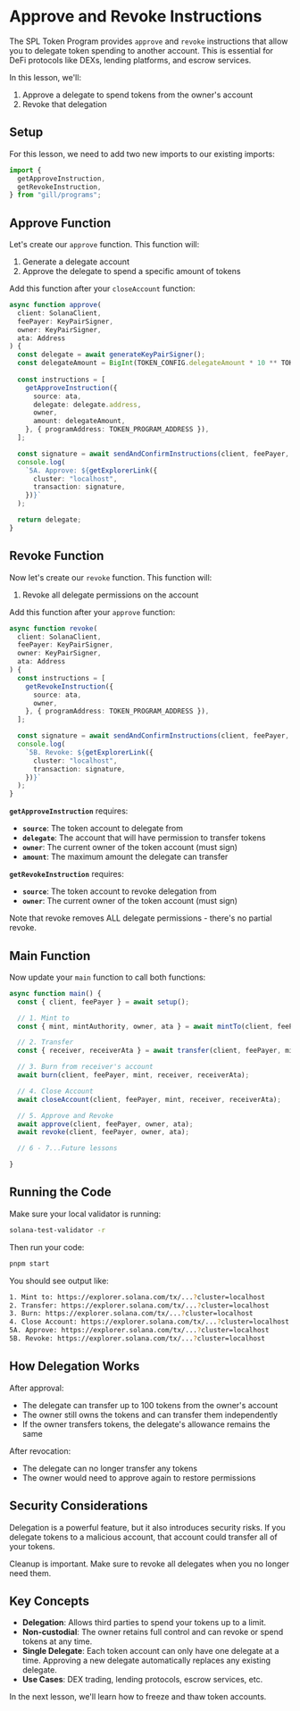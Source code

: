
# Approve and Revoke Instructions

The SPL Token Program provides `approve` and `revoke` instructions that allow you to delegate token spending to another account. This is essential for DeFi protocols like DEXs, lending platforms, and escrow services.

In this lesson, we'll:
1. Approve a delegate to spend tokens from the owner's account
2. Revoke that delegation

## Setup

For this lesson, we need to add two new imports to our existing imports:

```ts
import {
  getApproveInstruction,
  getRevokeInstruction,
} from "gill/programs";
```

## Approve Function

Let's create our `approve` function. This function will:
1. Generate a delegate account
2. Approve the delegate to spend a specific amount of tokens

Add this function after your `closeAccount` function:

```ts
async function approve(
  client: SolanaClient,
  feePayer: KeyPairSigner,
  owner: KeyPairSigner,
  ata: Address
) {
  const delegate = await generateKeyPairSigner();
  const delegateAmount = BigInt(TOKEN_CONFIG.delegateAmount * 10 ** TOKEN_CONFIG.decimals);
  
  const instructions = [
    getApproveInstruction({
      source: ata,
      delegate: delegate.address,
      owner,
      amount: delegateAmount,
    }, { programAddress: TOKEN_PROGRAM_ADDRESS }),
  ];

  const signature = await sendAndConfirmInstructions(client, feePayer, instructions);
  console.log(
    `5A. Approve: ${getExplorerLink({
      cluster: "localhost",
      transaction: signature,
    })}`
  );

  return delegate;
}
```

## Revoke Function

Now let's create our `revoke` function. This function will:
1. Revoke all delegate permissions on the account

Add this function after your `approve` function:

```ts
async function revoke(
  client: SolanaClient,
  feePayer: KeyPairSigner,
  owner: KeyPairSigner,
  ata: Address
) {
  const instructions = [
    getRevokeInstruction({
      source: ata,
      owner,
    }, { programAddress: TOKEN_PROGRAM_ADDRESS }),
  ];

  const signature = await sendAndConfirmInstructions(client, feePayer, instructions);
  console.log(
    `5B. Revoke: ${getExplorerLink({
      cluster: "localhost",
      transaction: signature,
    })}`
  );
}
```

**`getApproveInstruction`** requires:
- **`source`**: The token account to delegate from
- **`delegate`**: The account that will have permission to transfer tokens
- **`owner`**: The current owner of the token account (must sign)
- **`amount`**: The maximum amount the delegate can transfer

**`getRevokeInstruction`** requires:
- **`source`**: The token account to revoke delegation from
- **`owner`**: The current owner of the token account (must sign)

Note that revoke removes ALL delegate permissions - there's no partial revoke.

## Main Function

Now update your `main` function to call both functions:

```ts
async function main() {
  const { client, feePayer } = await setup();

  // 1. Mint to
  const { mint, mintAuthority, owner, ata } = await mintTo(client, feePayer);

  // 2. Transfer
  const { receiver, receiverAta } = await transfer(client, feePayer, mint, owner, ata);

  // 3. Burn from receiver's account
  await burn(client, feePayer, mint, receiver, receiverAta);

  // 4. Close Account
  await closeAccount(client, feePayer, mint, receiver, receiverAta);

  // 5. Approve and Revoke
  await approve(client, feePayer, owner, ata);
  await revoke(client, feePayer, owner, ata);

  // 6 - 7...Future lessons

}
```

## Running the Code

Make sure your local validator is running:

```bash
solana-test-validator -r
```

Then run your code:

```bash
pnpm start
```

You should see output like:
```bash
1. Mint to: https://explorer.solana.com/tx/...?cluster=localhost
2. Transfer: https://explorer.solana.com/tx/...?cluster=localhost
3. Burn: https://explorer.solana.com/tx/...?cluster=localhost
4. Close Account: https://explorer.solana.com/tx/...?cluster=localhost
5A. Approve: https://explorer.solana.com/tx/...?cluster=localhost
5B. Revoke: https://explorer.solana.com/tx/...?cluster=localhost
```

## How Delegation Works

After approval:
- The delegate can transfer up to 100 tokens from the owner's account
- The owner still owns the tokens and can transfer them independently
- If the owner transfers tokens, the delegate's allowance remains the same

After revocation:
- The delegate can no longer transfer any tokens
- The owner would need to approve again to restore permissions

## Security Considerations

Delegation is a powerful feature, but it also introduces security risks. If you delegate tokens to a malicious account, that account could transfer all of your tokens.

Cleanup is important. Make sure to revoke all delegates when you no longer need them.

## Key Concepts

- **Delegation**: Allows third parties to spend your tokens up to a limit.
- **Non-custodial**: The owner retains full control and can revoke or spend tokens at any time.
- **Single Delegate**: Each token account can only have one delegate at a time. Approving a new delegate automatically replaces any existing delegate.
- **Use Cases**: DEX trading, lending protocols, escrow services, etc.

In the next lesson, we'll learn how to freeze and thaw token accounts.
